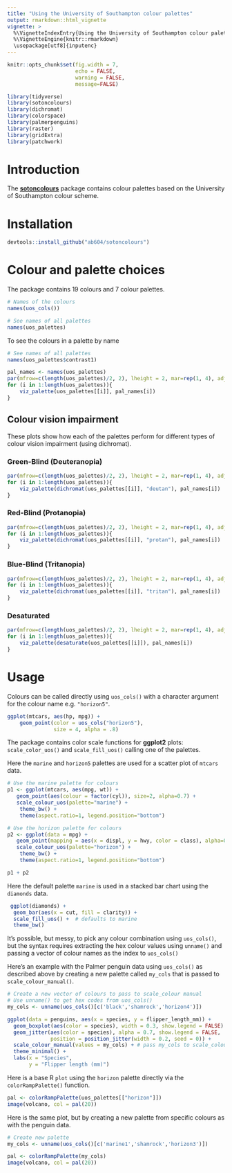 ```yaml
---
title: "Using the University of Southampton colour palettes"
output: rmarkdown::html_vignette
vignette: >
  %\VignetteIndexEntry{Using the University of Southampton colour palettes}
  %\VignetteEngine{knitr::rmarkdown}
  \usepackage[utf8]{inputenc}
---
```


```r
knitr::opts_chunk$set(fig.width = 7, 
                      echo = FALSE, 
                      warning = FALSE, 
                      message=FALSE)
```

```r
library(tidyverse)
library(sotoncolours)
library(dichromat)
library(colorspace)
library(palmerpenguins)
library(raster)
library(gridExtra)
library(patchwork)
```

# Introduction

The [**sotoncolours**](https://github.com/ab604/sotoncolours) package contains colour palettes based on the University of Southampton colour scheme.

# Installation

```r
devtools::install_github("ab604/sotoncolours")
```

# Colour and palette choices

The package contains 19 colours and 7 colour palettes.

```r
# Names of the colours
names(uos_cols())
```


```r
# See names of all palettes
names(uos_palettes)
```

To see the colours in a palette by name

```r
# See names of all palettes
names(uos_palettes$contrast1)
```

```r
pal_names <- names(uos_palettes)
par(mfrow=c(length(uos_palettes)/2, 2), lheight = 2, mar=rep(1, 4), adj = 0)
for (i in 1:length(uos_palettes)){
    viz_palette(uos_palettes[[i]], pal_names[i])
}
```


## Colour vision impairment
These plots show how each of the palettes perform for different types of colour vision impairment (using dichromat).

### Green-Blind (Deuteranopia)
```r
par(mfrow=c(length(uos_palettes)/2, 2), lheight = 2, mar=rep(1, 4), adj = 0)
for (i in 1:length(uos_palettes)){
    viz_palette(dichromat(uos_palettes[[i]], "deutan"), pal_names[i])
}
```


### Red-Blind (Protanopia)
```r
par(mfrow=c(length(uos_palettes)/2, 2), lheight = 2, mar=rep(1, 4), adj = 0)
for (i in 1:length(uos_palettes)){
    viz_palette(dichromat(uos_palettes[[i]], "protan"), pal_names[i])
}
```


### Blue-Blind (Tritanopia)
```r
par(mfrow=c(length(uos_palettes)/2, 2), lheight = 2, mar=rep(1, 4), adj = 0)
for (i in 1:length(uos_palettes)){
    viz_palette(dichromat(uos_palettes[[i]], "tritan"), pal_names[i])
}
```


### Desaturated
```r
par(mfrow=c(length(uos_palettes)/2, 2), lheight = 2, mar=rep(1, 4), adj = 0)
for (i in 1:length(uos_palettes)){
    viz_palette(desaturate(uos_palettes[[i]]), pal_names[i])
}
```

# Usage

Colours can be called directly using `uos_cols()` with a character argument
for the colour name e.g. `"horizon5"`.

```r
ggplot(mtcars, aes(hp, mpg)) +
    geom_point(color = uos_cols("horizon5"),
               size = 4, alpha = .8)
```

The package contains color scale functions for **ggplot2**
plots: `scale_color_uos()` and `scale_fill_uos()` calling one of the palettes. 

Here the `marine` and `horizon5` palettes are used for a scatter plot of `mtcars` data.

```r
# Use the marine palette for colours
p1 <- ggplot(mtcars, aes(mpg, wt)) + 
   geom_point(aes(colour = factor(cyl)), size=2, alpha=0.7) + 
   scale_colour_uos(palette="marine") +
    theme_bw() + 
    theme(aspect.ratio=1, legend.position="bottom")

# Use the horizon palette for colours
p2 <- ggplot(data = mpg) + 
   geom_point(mapping = aes(x = displ, y = hwy, color = class), alpha=0.7) +
   scale_colour_uos(palette="horizon") +
    theme_bw() + 
    theme(aspect.ratio=1, legend.position="bottom")

p1 + p2
```

Here the default palette `marine` is used in a stacked bar chart using the `diamonds` data. 

```r
 ggplot(diamonds) + 
  geom_bar(aes(x = cut, fill = clarity)) +
  scale_fill_uos() +  # defaults to marine
  theme_bw() 
```

It's possible, but messy, to pick any colour combination using `uos_cols()`,
but the syntax requires extracting the hex colour values using `unname()` and
passing a vector of colour names as the index to `uos_cols()`

Here's an example with the Palmer penguin data using
`uos_cols()` as described above by creating a new palette called `my_cols` 
that is passed to `scale_colour_manual()`.

```r
# Create a new vector of colours to pass to scale_colour manual
# Use unname() to get hex codes from uos_cols()
my_cols <- unname(uos_cols()[c('black','shamrock','horizon4')])

ggplot(data = penguins, aes(x = species, y = flipper_length_mm)) +
  geom_boxplot(aes(color = species), width = 0.3, show.legend = FALSE) +
  geom_jitter(aes(color = species), alpha = 0.7, show.legend = FALSE, 
              position = position_jitter(width = 0.2, seed = 0)) +
  scale_colour_manual(values = my_cols) + # pass my_cols to scale_colour_manual
  theme_minimal() +
  labs(x = "Species",
       y = "Flipper length (mm)")
```

Here is a base R `plot` using the `horizon` palette directly via the `colorRampPalette()` function.

```r
pal <- colorRampPalette(uos_palettes[["horizon"]])
image(volcano, col = pal(20))
```

Here is the same plot, but by creating a new palette from specific colours
as with the penguin data.

```r
# Create new palette
my_cols <- unname(uos_cols()[c('marine1','shamrock','horizon3')])

pal <- colorRampPalette(my_cols)
image(volcano, col = pal(20))
```
